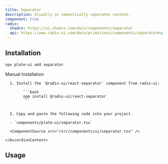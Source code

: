 ```yaml
---
title: Separator
description: Visually or semantically separates content.
component: true
radix:
  shadcn: https://ui.shadcn.com/docs/components/separator
  api: https://www.radix-ui.com/docs/primitives/components/separator#api-reference
---
```


[//]: # '<ComponentExample src="/src/components/examples/PlaygroundDemo.tsx">'
[//]: # '  <PlaygroundDemo />'
[//]: # '</ComponentExample>'

## Installation

```bash
npx plate-ui add separator
```

<Accordion type="single" collapsible>
  <AccordionItem value="manual-installation">
    <AccordionTrigger>Manual Installation</AccordionTrigger>
    <AccordionContent>

      1. Install the `@radix-ui/react-separator` component from radix-ui:

            ```bash
            npm install @radix-ui/react-separator
            ```


      2. Copy and paste the following code into your project.

      - `components/plate-ui/separator.tsx`

      <ComponentSource src="/src/components/ui/separator.tsx" />

    </AccordionContent>

  </AccordionItem>
</Accordion>

## Usage

```tsx

```

```tsx

```
